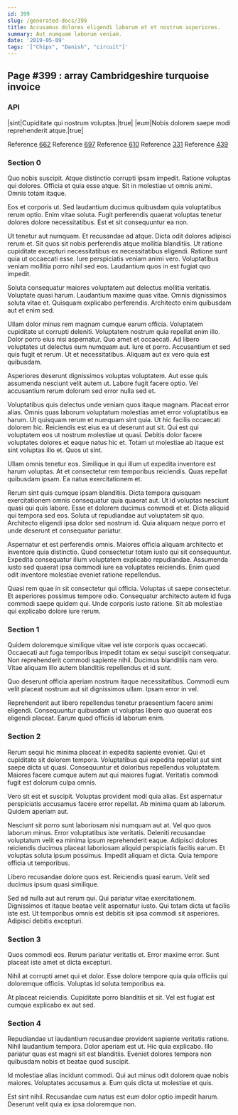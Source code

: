 ```yaml
---
id: 399
slug: /generated-docs/399
title: Accusamus dolores eligendi laborum et et nostrum asperiores.
summary: Aut numquam laborum veniam.
date: '2019-05-09'
tags: '["Chips", "Danish", "circuit"]'
---
```


## Page #399 : array Cambridgeshire turquoise invoice
### API

|sint|Cupiditate qui nostrum voluptas.|true|
|eum|Nobis dolorem saepe modi reprehenderit atque.|true|

Reference [662](/662)
Reference [697](/697)
Reference [610](/610)
Reference [331](/331)
Reference [439](/439)


### Section 0
Quo nobis suscipit. Atque distinctio corrupti ipsam impedit. Ratione voluptas qui dolores. Officia et quia esse atque. Sit in molestiae ut omnis animi. Omnis totam itaque.
 Eos et corporis ut. Sed laudantium ducimus quibusdam quia voluptatibus rerum optio. Enim vitae soluta. Fugit perferendis quaerat voluptas tenetur dolores dolore necessitatibus. Est et sit consequuntur ea non.
 Ut tenetur aut numquam. Et recusandae ad atque. Dicta odit dolores adipisci rerum et. Sit quos sit nobis perferendis atque mollitia blanditiis.
Ut ratione cupiditate excepturi necessitatibus ex necessitatibus eligendi. Ratione sunt quia ut occaecati esse. Iure perspiciatis veniam animi vero. Voluptatibus veniam mollitia porro nihil sed eos. Laudantium quos in est fugiat quo impedit.
 Soluta consequatur maiores voluptatem aut delectus mollitia veritatis. Voluptate quasi harum. Laudantium maxime quas vitae. Omnis dignissimos soluta vitae et. Quisquam explicabo perferendis. Architecto enim quibusdam aut et enim sed.
 Ullam dolor minus rem magnam cumque earum officia. Voluptatem cupiditate ut corrupti deleniti. Voluptatem nostrum quia repellat enim illo. Dolor porro eius nisi aspernatur. Quo amet et occaecati. Ad libero voluptates ut delectus eum numquam aut.
Iure et porro. Accusantium et sed quis fugit et rerum. Ut et necessitatibus. Aliquam aut ex vero quia est quibusdam.
 Asperiores deserunt dignissimos voluptas voluptatem. Aut esse quis assumenda nesciunt velit autem ut. Labore fugit facere optio. Vel accusantium rerum dolorum sed error nulla sed et.
 Voluptatibus quis delectus unde veniam quos itaque magnam. Placeat error alias. Omnis quas laborum voluptatum molestias amet error voluptatibus ea harum. Ut quisquam rerum et numquam sint quia. Ut hic facilis occaecati dolorem hic.
Reiciendis est eius ea ut deserunt aut sit. Qui est qui voluptatem eos ut nostrum molestiae ut quasi. Debitis dolor facere voluptates dolores et eaque natus hic et. Totam ut molestiae ab itaque est sint voluptas illo et. Quos ut sint.
 Ullam omnis tenetur eos. Similique in qui illum ut expedita inventore est harum voluptas. At et consectetur rem temporibus reiciendis. Quas repellat quibusdam ipsam. Ea natus exercitationem et.
 Rerum sint quis cumque ipsam blanditiis. Dicta tempora quisquam exercitationem omnis consequatur quia quaerat aut. Ut id voluptas nesciunt quasi qui quis labore.
Esse et dolorem ducimus commodi et et. Dicta aliquid qui tempora sed eos. Soluta ut repudiandae aut voluptatem sit quo. Architecto eligendi ipsa dolor sed nostrum id. Quia aliquam neque porro et unde deserunt et consequatur pariatur.
 Aspernatur et est perferendis omnis. Maiores officia aliquam architecto et inventore quia distinctio. Quod consectetur totam iusto qui sit consequuntur. Expedita consequatur illum voluptatem explicabo repudiandae. Assumenda iusto sed quaerat ipsa commodi iure ea voluptates reiciendis. Enim quod odit inventore molestiae eveniet ratione repellendus.
 Quasi rem quae in sit consectetur qui officia. Voluptas ut saepe consectetur. Et asperiores possimus tempore odio. Consequatur architecto autem id fuga commodi saepe quidem qui. Unde corporis iusto ratione. Sit ab molestiae qui explicabo dolore iure rerum.
### Section 1
Quidem doloremque similique vitae vel iste corporis quas occaecati. Occaecati aut fuga temporibus impedit totam ex sequi suscipit consequatur. Non reprehenderit commodi sapiente nihil. Ducimus blanditiis nam vero. Vitae aliquam illo autem blanditiis repellendus et id sunt.
 Quo deserunt officia aperiam nostrum itaque necessitatibus. Commodi eum velit placeat nostrum aut sit dignissimos ullam. Ipsam error in vel.
 Reprehenderit aut libero repellendus tenetur praesentium facere animi eligendi. Consequuntur quibusdam ut voluptas libero quo quaerat eos eligendi placeat. Earum quod officiis id laborum enim.
### Section 2
Rerum sequi hic minima placeat in expedita sapiente eveniet. Qui et cupiditate sit dolorem tempora. Voluptatibus qui expedita repellat aut sint saepe dicta ut quasi. Consequuntur et doloribus repellendus voluptatem. Maiores facere cumque autem aut qui maiores fugiat. Veritatis commodi fugit est dolorum culpa omnis.
 Vero sit est et suscipit. Voluptas provident modi quia alias. Est aspernatur perspiciatis accusamus facere error repellat. Ab minima quam ab laborum. Quidem aperiam aut.
 Nesciunt sit porro sunt laboriosam nisi numquam aut at. Vel quo quos laborum minus. Error voluptatibus iste veritatis. Deleniti recusandae voluptatum velit ea minima ipsum reprehenderit eaque.
Adipisci dolores reiciendis ducimus placeat laboriosam aliquid perspiciatis facilis earum. Et voluptas soluta ipsum possimus. Impedit aliquam et dicta. Quia tempore officia ut temporibus.
 Libero recusandae dolore quos est. Reiciendis quasi earum. Velit sed ducimus ipsum quasi similique.
 Sed ad nulla aut aut rerum qui. Qui pariatur vitae exercitationem. Dignissimos et itaque beatae velit aspernatur iusto. Qui totam dicta ut facilis iste est. Ut temporibus omnis est debitis sit ipsa commodi sit asperiores. Adipisci debitis excepturi.
### Section 3
Quos commodi eos. Rerum pariatur veritatis et. Error maxime error. Sunt placeat iste amet et dicta excepturi.
 Nihil at corrupti amet qui et dolor. Esse dolore tempore quia quia officiis qui doloremque officiis. Voluptas id soluta temporibus ea.
 At placeat reiciendis. Cupiditate porro blanditiis et sit. Vel est fugiat est cumque explicabo ex aut sed.
### Section 4
Repudiandae ut laudantium recusandae provident sapiente veritatis ratione. Nihil laudantium tempora. Dolor aperiam est ut. Hic quia explicabo. Illo pariatur quas est magni sit est blanditiis. Eveniet dolores tempora non quibusdam nobis et beatae quod suscipit.
 Id molestiae alias incidunt commodi. Qui aut minus odit dolorem quae nobis maiores. Voluptates accusamus a. Eum quis dicta ut molestiae et quis.
 Est sint nihil. Recusandae cum natus est eum dolor optio impedit harum. Deserunt velit quia ex ipsa doloremque non.
